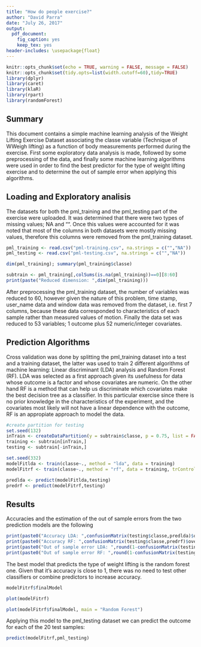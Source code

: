 ```yaml
---
title: "How do people exercise?"
author: "David Parra"
date: "July 26, 2017"
output: 
  pdf_document:
    fig_caption: yes
    keep_tex: yes
header-includes: \usepackage{float}
---
```


```r
knitr::opts_chunk$set(echo = TRUE, warning = FALSE, message = FALSE)
knitr::opts_chunk$set(tidy.opts=list(width.cutoff=60),tidy=TRUE)
library(dplyr)
library(caret)
library(klaR)
library(rpart)
library(randomForest)
```

## Summary   
This document contains a simple machine learning analysis of the Weight Lifting Exercise Dataset associating the classe variable (Technique of WWeigh lifting) as a function of body measurements performed during the exercise. First some exploratory data analysis is made, followed by some preprocessing of the data, and finally some machine learning algorithms were used in order to find the best predictor for the type of weight lifting exercise and to determine the out of sample error when applying this algorithms.

## Loading and Exploratory analisis

The datasets for both the pml_training and the pml_testing part of the exercise were uploaded. It was determined that there were two types of missing values; NA and "". Once this values were accounted for it was noted that most of the columns in both datasets were mostly missing values, therefore this columns were removed from the pml_training dataset.
```r
pml_training <- read.csv("pml-training.csv", na.strings = c("","NA"))
pml_testing <- read.csv("pml-testing.csv", na.strings = c("","NA"))

dim(pml_training); summary(pml_training$classe)

subtrain <- pml_training[,colSums(is.na(pml_training))==0][8:60]
print(paste("Reduced dimension: ",dim(pml_training)))
```
After preprocessing the pml_training dataset, the number of variables was reduced to 60, however given the nature of this problem, time stamp, user_name data and window data was removed from the dataset, i.e. first 7 columns, because these data corresponded to characteristics of each sample rather than measured values of motion. Finally the data set was reduced to 53 variables; 1 outcome plus 52 numeric/integer covariates.

## Prediction Algorithms

Cross validation was done by splitting the pml_training dataset into a test and a training dataset, the latter was used to train 2 different algorithms of machine learning: Linear discriminant (LDA) analysis and Random Forest (RF). LDA was selected as a first approach given its usefulness for data whose outcome is a factor and whose covariates are numeric. On the other hand RF is a method that can help us discriminate which covariates make the best decision tree as a classifier. In this particular exercise since there is no prior knowledge in the characteristics of the experiment, and the covariates most likely will not have a linear dependence with the outcome, RF is an appropiate approach to model the data.


```r

#create partition for testing
set.seed(132)
inTrain <- createDataPartition(y = subtrain$classe, p = 0.75, list = FALSE)
training <- subtrain[inTrain,]
testing <- subtrain[-inTrain,]

set.seed(332)
modelFitlda <- train(classe~., method = "lda", data = training)
modelFitrf <- train(classe~., method = "rf", data = training, trControl = trainControl(method = "cv", number = 3))

predlda <- predict(modelFitlda,testing)
predrf <- predict(modelFitrf,testing)

```
## Results
Accuracies and the estimation of the out of sample errors from the two prediction models are the following
```r

print(paste0("Accuracy LDA: ",confusionMatrix(testing$classe,predlda)$overall[1]))
print(paste0("Accuracy RF: ",confusionMatrix(testing$classe,predrf)$overall[1]))
print(paste0("Out of sample error LDA: ",round(1-confusionMatrix(testing$classe,predlda)$overall[1],digits = 4)*100,"%"))
print(paste0("Out of sample error RF: ",round(1-confusionMatrix(testing$classe,predrf)$overall[1],digits = 4)*100,"%"))

```
The best model that predicts the type of weight lifting is the random forest one. Given that it's accuracy is close to 1, there was no need to test other classifiers or combine predictors to increase accuracy.
```r
modelFitrf$finalModel
```
```r
plot(modelFitrf)
```
```r
plot(modelFitrf$finalModel, main = "Random Forest")
```
Applying this model to the pml_testing dataset we can predict the outcome for each of the 20 test samples:
```r
predict(modelFitrf,pml_testing)
```
